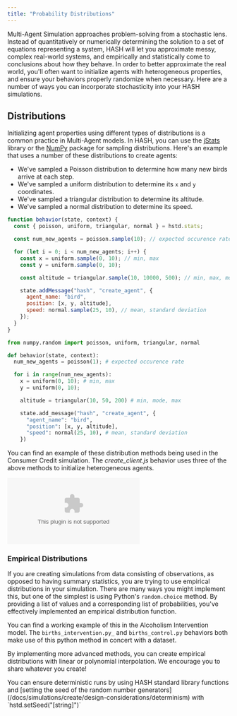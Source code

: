 ```yaml
---
title: "Probability Distributions"
---
```


Multi-Agent Simulation approaches problem-solving from a stochastic lens. Instead of quantitatively or numerically determining the solution to a set of equations representing a system, HASH will let you approximate messy, complex real-world systems, and empirically and statistically come to conclusions about how they behave. In order to better approximate the real world, you'll often want to initialize agents with heterogeneous properties, and ensure your behaviors properly randomize when necessary. Here are a number of ways you can incorporate stochasticity into your HASH simulations.

## Distributions

Initializing agent properties using different types of distributions is a common practice in Multi-Agent models. In HASH, you can use the [jStats](http://jstat.github.io/distributions.html) library or the [NumPy](https://docs.scipy.org/doc/numpy-1.15.4/reference/routines.random.html) package for sampling distributions. Here's an example that uses a number of these distributions to create agents:

- We've sampled a Poisson distribution to determine how many new birds arrive at each step.
- We've sampled a uniform distribution to determine its `x` and `y` coordinates.
- We've sampled a triangular distribution to determine its altitude.
- We've sampled a normal distribution to determine its speed.

<Tabs>
<Tab title="JavaScript" >

```javascript
function behavior(state, context) {
  const { poisson, uniform, triangular, normal } = hstd.stats;

  const num_new_agents = poisson.sample(10); // expected occurence rate

  for (let i = 0; i < num_new_agents; i++) {
    const x = uniform.sample(0, 10); // min, max
    const y = uniform.sample(0, 10);

    const altitude = triangular.sample(10, 10000, 500); // min, max, mode

    state.addMessage("hash", "create_agent", {
      agent_name: "bird",
      position: [x, y, altitude],
      speed: normal.sample(25, 10), // mean, standard deviation
    });
  }
}
```

</Tab >

<Tab title="Python" >

```python
from numpy.random import poisson, uniform, triangular, normal

def behavior(state, context):
  num_new_agents = poisson(1); # expected occurence rate

  for i in range(num_new_agents):
    x = uniform(0, 10); # min, max
    y = uniform(0, 10);

    altitude = triangular(10, 50, 200) # min, mode, max

    state.add_message("hash", "create_agent", {
      "agent_name": "bird",
      "position": [x, y, altitude],
      "speed": normal(25, 10), # mean, standard deviation
    })
```

</Tab>
</Tabs>

You can find an example of these distribution methods being used in the Consumer Credit simulation. The _create_client.js_ behavior uses three of the above methods to initialize heterogeneous agents.

<Embed type="hash" url="https://hash.ai/@hash/consumer-credit" caption="" />

### Empirical Distributions

If you are creating simulations from data consisting of observations, as opposed to having summary statistics, you are trying to use empirical distributions in your simulation. There are many ways you might implement this, but one of the simplest is using Python's `random.choice` method. By providing a list of values and a corresponding list of probabilities, you've effectively implemented an empirical distribution function.

You can find a working example of this in the Alcoholism Intervention model. The `births_intervention.py_` and `births_control.py` behaviors both make use of this python method in concert with a dataset.

<Embed
  url="https://hash.ai/@hash/alcohol-use-dynamics-empirical-distributions"
  caption=""
/>

By implementing more advanced methods, you can create empirical distributions with linear or polynomial interpolation. We encourage you to share whatever you create!

<Hint style="info">
  You can ensure deterministic runs by using HASH standard library functions and
  [setting the seed of the random number
  generators](/docs/simulations/create/design-considerations/determinism) with
  `hstd.setSeed("[string]")`
</Hint>
